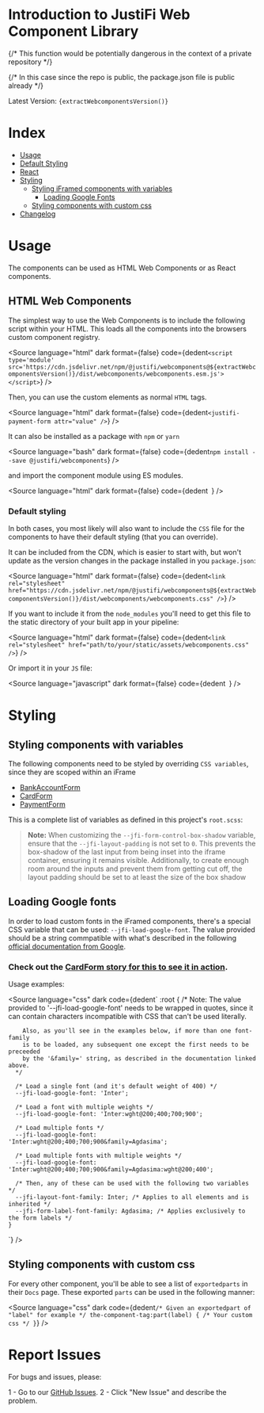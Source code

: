 
<Meta title="Introduction" />

# Introduction to JustiFi Web Component Library

{/* This function would be potentially dangerous in the context of a private repository */}

{/* In this case since the repo is public, the package.json file is public already */}

Latest Version: <code>{extractWebcomponentsVersion()}</code>

# Index

- [Usage](#usage)
- [Default Styling](#default-styling)
- [React](#react)
- [Styling](#styling)
  - [Styling iFramed components with variables](#styling-components-with-variables)
    - [Loading Google Fonts](#loading-google-fonts)
  - [Styling components with custom css](#styling-components-with-custom-css)
- [Changelog](/docs/changelog--docs)

# Usage

The components can be used as HTML Web Components or as React components.

## HTML Web Components

The simplest way to use the Web Components is to include the following script within your HTML. This loads all the components into the browsers custom component registry.

<Source
  language="html"
  dark
  format={false}
  code={dedent`
    <script type='module' src='https://cdn.jsdelivr.net/npm/@justifi/webcomponents@${extractWebcomponentsVersion()}/dist/webcomponents/webcomponents.esm.js'></script>
  `}
/>

Then, you can use the custom elements as normal `HTML` tags.

<Source
  language="html"
  dark
  format={false}
  code={dedent`
    <justifi-payment-form attr="value" />
  `}
/>

It can also be installed as a package with `npm` or `yarn`

<Source
  language="bash"
  dark
  format={false}
  code={dedent`
    npm install --save @justifi/webcomponents
  `}
/>

and import the component module using ES modules.

<Source
  language="html"
  dark
  format={false}
  code={dedent`
  `}
/>

### Default styling

In both cases, you most likely will also want to include the `CSS` file for the components to have their default styling (that you can override).

It can be included from the CDN, which is easier to start with, but won't update as the version changes in the package installed in you `package.json`:

<Source
  language="html"
  dark
  format={false}
  code={dedent`
    <link rel="stylesheet" href="https://cdn.jsdelivr.net/npm/@justifi/webcomponents@${extractWebcomponentsVersion()}/dist/webcomponents/webcomponents.css" />
  `}
/>

If you want to include it from the `node_modules` you'll need to get this file to the static directory of your built app in your pipeline:

<Source
  language="html"
  dark
  format={false}
  code={dedent`
    <link rel="stylesheet" href="path/to/your/static/assets/webcomponents.css" />
  `}
/>

Or import it in your `JS` file:

<Source
  language="javascript"
  dark
  format={false}
  code={dedent`
  `}
/>

# Styling

## Styling components with variables

The following components need to be styled by overriding `CSS variables`, since they are scoped within an iFrame

- [BankAccountForm](?path=/docs/payment-facilitation-payments-bank-account-form--docs)
- [CardForm](?path=/docs/payment-facilitation-payments-card-form--docs)
- [PaymentForm](?path=/docs/payment-facilitation-payments-payment-form--docs)

This is a complete list of variables as defined in this project's `root.scss`:

<SummaryElement title="See full list of CSS variables available">
  <CSSVars />
</SummaryElement>

> **Note:** When customizing the `--jfi-form-control-box-shadow` variable, ensure that the `--jfi-layout-padding` is not set to `0`. This prevents the box-shadow of the last input from being inset into the iframe container, ensuring it remains visible. Additionally, to create enough room around the inputs and prevent them from getting cut off, the layout padding should be set to at least the size of the box shadow

## Loading Google fonts

In order to load custom fonts in the iFramed components, there's a special CSS variable that can be used: `--jfi-load-google-font`.
The value provided should be a string commpatible with what's described in the following [official documentation from Google](https://developers.google.com/fonts/docs/css2).

### Check out the [CardForm story for this to see it in action](?path=/docs/payment-facilitation-payments-card-form--example).

Usage examples:

<Source
  language="css"
  dark
  code={dedent`
    :root {
      /*
        Note: The value provided to '--jfi-load-google-font' needs to be wrapped in quotes,
        since it can contain characters incompatible with CSS that can't be used literally.

        Also, as you'll see in the examples below, if more than one font-family
        is to be loaded, any subsequent one except the first needs to be preceeded
        by the '&family=' string, as described in the documentation linked above.
      */

      /* Load a single font (and it's default weight of 400) */
      --jfi-load-google-font: 'Inter';

      /* Load a font with multiple weights */
      --jfi-load-google-font: 'Inter:wght@200;400;700;900';

      /* Load multiple fonts */
      --jfi-load-google-font: 'Inter:wght@200;400;700;900&family=Agdasima';

      /* Load multiple fonts with multiple weights */
      --jfi-load-google-font: 'Inter:wght@200;400;700;900&family=Agdasima:wght@200;400';

      /* Then, any of these can be used with the following two variables */
      --jfi-layout-font-family: Inter; /* Applies to all elements and is inherited */
      --jfi-form-label-font-family: Agdasima; /* Applies exclusively to the form labels */
    }

`}
/>

## Styling components with custom css

For every other component, you'll be able to see a list of `exportedparts` in their `Docs` page. These exported `parts` can be used in the following manner:

<Source
  language="css"
  dark
  code={dedent`
    /* Given an exportedpart of "label" for example */
    the-component-tag:part(label) {
      /* Your custom css */
    }
  `}
/>

# Report Issues

For bugs and issues, please:

1 - Go to our [GitHub Issues](https://github.com/justifi-tech/web-component-library/issues).
2 - Click "New Issue" and describe the problem.
